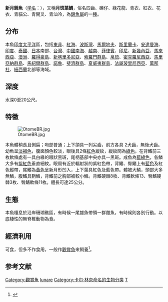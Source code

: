 {{Speciesbox
| image = Thalassoma lunare 1.jpg
| status = LC
| status_system = IUCN3.1
| status_ref = <ref>Shea, S., Liu, M., Sadovy, Y. & Rocha, L.A. 2010. ''[http://www.iucnredlist.org/details/187381/0 Thalassoma lunare] {{Wayback|url=http://www.iucnredlist.org/details/187381/0 |date=20180930223555 }}''. In: IUCN 2013. IUCN Red List of Threatened Species. Version 2013.1. [http://www.iucnredlist.org www.iucnredlist.org] {{Wayback|url=http://www.iucnredlist.org/ |date=20080123110126 }}. Downloaded on 17 November 2013.</ref>
| taxon = Thalassoma lunare
| authority =([[卡尔·林奈|Linnaeus]], 1758)<ref name='id7770'>{{cite web| url =http://www.bioinfo.cn/db05/BjdwSpecies.php?action=view&id=7770| title =新月锦鱼| work =《中国动物物种编目数据库》| publisher =中国科学院微生物研究所| author =中国科学院动物研究所| accessdate =2009-04-16| deadurl =yes| archiveurl =https://web.archive.org/web/20160305094011/http://www.bioinfo.cn/db05/BjdwSpecies.php?action=view&id=7770| archivedate =2016-03-05}}</ref>
| synonyms = *''Labrus lunaris''<br /><small>Linnaeus, 1758</small>
*''Thallasoma lunare''<br /><small>Linnaeus, 1758</small>
}}
'''新月錦魚'''（[[学名|学名]]：{{lang|la|''Thalassoma lunare''}}），又稱'''月斑葉鯛'''，俗名四齒、礫仔、綠花龍、青衣、紅衣、花衣、青貓公、青開叉、青汕冷，為[[錦魚屬|錦魚屬]]的一[[種|種]]。

==分布==
本魚[[印度|印度]][[太平洋|太平洋]]區，包括[[東非|東非]]、[[紅海|紅海]]、[[波斯灣|波斯灣]]、[[馬爾地夫|馬爾地夫]]、[[斯里蘭卡|斯里蘭卡]]、[[安達曼海|安達曼海]]、[[印度|印度]]、[[泰國|泰國]]、[[日本|日本]]南部、[[台灣|台灣]]、[[中國|中國]][[南海|南海]]、[[越南|越南]]、[[菲律賓|菲律賓]]、[[印尼|印尼]]、[[新幾內亞|新幾內亞]]、[[馬來西亞|馬來西亞]]、[[澳洲|澳洲]]、[[羅得豪島|羅得豪島]]、[[新喀里多尼亞|新喀里多尼亞]]、[[索羅門群島|索羅門群島]]、[[帛琉|帛琉]]、[[密克羅尼西亞|密克羅尼西亞]]、[[馬里亞納群島|馬里亞納群島]]、[[馬紹爾群島|馬紹爾群島]]、[[諾魯|諾魯]]、[[斐濟群島|斐濟群島]]、[[夏威夷群島|夏威夷群島]]、[[法屬玻里尼西亞|法屬玻里尼西亞]]、[[萬那杜|萬那杜]]、[[紐西蘭|紐西蘭]]北部等海域。

==深度==
水深0至20公尺。

==特徵==

[[File:OtomeBR.jpg|thumb]]

本魚體稍長且側扁；吻部普通；上下頜具一列尖齒，前方各具 2犬齒，無後犬齒。幼魚呈[[淡褐色|淡褐色]]，腹面顏色較淡，眼後具2條[[紅色|紅色]]縱紋，縱紋間為[[綠色|綠色]]，在背鰭前三枚軟條處有一具白緣的眼狀黑斑，尾柄基部中央亦具一黑斑。成魚為[[藍綠色|藍綠色]]，各鱗大多有[[紫紅色|紫紅色]]垂直細紋。眼周有近於輻射狀的紫紅色帶，背鰭、臀鰭上有[[藍色|藍色]]及紅色縱帶，尾鰭為[[黃色|黃色]]呈新月形凹入，上下葉具紅色及藍色帶。體被大鱗，頭部大多無鱗，腹鰭具鞘鱗，背鰭前之胸部被較小鱗。背鰭硬棘8枚、背鰭軟條13、臀鰭硬棘3枚、臀鰭軟條11枚。體長可達25公分。

==生態==
本魚棲息於沿岸珊瑚礁區，有時候一尾雄魚帶領一群雌魚，有時候則各別行動。以底棲性的無脊椎動物為食。 
==經濟利用== 
可食，但多不作食用，一般作[[觀賞魚|觀賞魚]]來飼養<ref>{{FishBase| genus = Thalassoma | species = lunare | month = October| year = 2013}}</ref>。

==参考文献==
{{reflist}}
{{Taxonbar|from=Q947679}}

[[Category:觀賞魚|Category:觀賞魚]]
[[Category:錦魚屬|lunare]]
[[Category:卡尔·林奈命名的生物分类|Category:卡尔·林奈命名的生物分类]]
[[Category:1758年描述的魚類|T]]